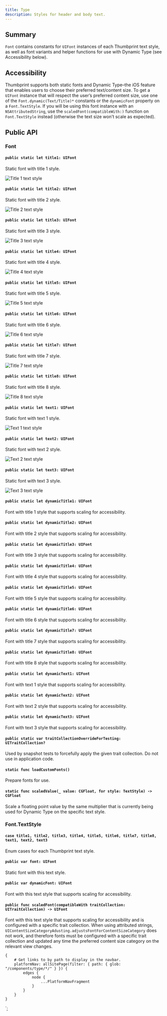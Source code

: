 ```yaml
---
title: Type
description: Styles for header and body text.
---
```



<ComponentHeader data={props.data} />

## Summary

`Font` contains constants for `UIFont` instances of each Thumbprint text style, as well as font variants and helper functions for use with Dynamic Type (see Accessibility below).

## Accessibility

Thumbprint supports both static fonts and Dynamic Type–the iOS feature that enables users to choose their preferred text/content size. To get a `UIFont` instance that will respect the user’s preferred content size, use one of the `Font.dynamic(Text/Title)*` constants or the `dynamicFont` property on a `Font.TextStyle`. If you will be using this font instance with an `NSAttributedString`, use the `scaledFont(compatibleWith:)` function on `Font.TextStyle` instead (otherwise the text size won’t scale as expected).

## Public API

### Font

#### `public static let title1: UIFont`

Static font with title 1 style.

![Title 1 text style](/img/ios-title1.png)

#### `public static let title2: UIFont`

Static font with title 2 style.

![Title 2 text style](/img/ios-title2.png)

#### `public static let title3: UIFont`

Static font with title 3 style.

![Title 3 text style](/img/ios-title3.png)

#### `public static let title4: UIFont`

Static font with title 4 style.

![Title 4 text style](/img/ios-title4.png)

#### `public static let title5: UIFont`

Static font with title 5 style.

![Title 5 text style](/img/ios-title5.png)

#### `public static let title6: UIFont`

Static font with title 6 style.

![Title 6 text style](/img/ios-title6.png)

#### `public static let title7: UIFont`

Static font with title 7 style.

![Title 7 text style](/img/ios-title7.png)

#### `public static let title8: UIFont`

Static font with title 8 style.

![Title 8 text style](/img/ios-title8.png)

#### `public static let text1: UIFont`

Static font with text 1 style.

![Text 1 text style](/img/ios-text1.png)

#### `public static let text2: UIFont`

Static font with text 2 style.

![Text 2 text style](/img/ios-text2.png)

#### `public static let text3: UIFont`

Static font with text 3 style.

![Text 3 text style](/img/ios-text3.png)

#### `public static let dynamicTitle1: UIFont`

Font with title 1 style that supports scaling for accessibility.

#### `public static let dynamicTitle2: UIFont`

Font with title 2 style that supports scaling for accessibility.

#### `public static let dynamicTitle3: UIFont`

Font with title 3 style that supports scaling for accessibility.

#### `public static let dynamicTitle4: UIFont`

Font with title 4 style that supports scaling for accessibility.

#### `public static let dynamicTitle5: UIFont`

Font with title 5 style that supports scaling for accessibility.

#### `public static let dynamicTitle6: UIFont`

Font with title 6 style that supports scaling for accessibility.

#### `public static let dynamicTitle7: UIFont`

Font with title 7 style that supports scaling for accessibility.

#### `public static let dynamicTitle8: UIFont`

Font with title 8 style that supports scaling for accessibility.

#### `public static let dynamicText1: UIFont`

Font with text 1 style that supports scaling for accessibility.

#### `public static let dynamicText2: UIFont`

Font with text 2 style that supports scaling for accessibility.

#### `public static let dynamicText3: UIFont`

Font with text 3 style that supports scaling for accessibility.

#### `public static var traitCollectionOverrideForTesting: UITraitCollection?`

Used by snapshot tests to forcefully apply the given trait collection. Do not use in application code.

#### `static func loadCustomFonts()`

Prepare fonts for use.

#### `static func scaledValue(_ value: CGFloat, for style: TextStyle) -> CGFloat`

Scale a floating point value by the same multiplier that is currently being used for Dynamic Type on the specific text style.

### Font.TextStyle

#### `case title1, title2, title3, title4, title5, title6, title7, title8, text1, text2, text3`

Enum cases for each Thumbprint text style.

#### `public var font: UIFont`

Static font with this text style.

#### `public var dynamicFont: UIFont`

Font with this text style that supports scaling for accessibility.

#### `public func scaledFont(compatibleWith traitCollection: UITraitCollection) -> UIFont`

Font with this text style that supports scaling for accessibility and is configured with a specific trait collection. When using attributed strings, `UIContentSizeCategoryAdusting.adjustsFontForContentSizeCategory` does not work, and therefore fonts must be configured with a specific trait collection and updated any time the preferred content size category on the relevant view changes.

    {
        # Get links to by path to display in the navbar.
        platformNav: allSitePage(filter: { path: { glob: "/components/type/*/" } }) {
            edges {
                node {
                    ...PlatformNavFragment
                }
            }
        }
    }
`;
